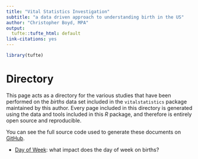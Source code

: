 ```yaml
---
title: "Vital Statistics Investigation"
subtitle: "a data driven approach to understanding birth in the US"
author: "Christopher Boyd, MPA"
output:
  tufte::tufte_html: default
link-citations: yes
---
```


```r
library(tufte)
```

# Directory

This page acts as a directory for the various studies that have been performed on the _births_ data set included in the `vitalstatistics` package maintained by this author. Every page included in this directory is generated using the data and tools included in this _R_ package, and therefore is entirely open source and reproducible.

You can see the full source code used to generate these documents on [GitHub](https://github.com/Mikuana/vitalstatistics).

 - [Day of Week](ExploreDoW): what impact does the day of week on births?
